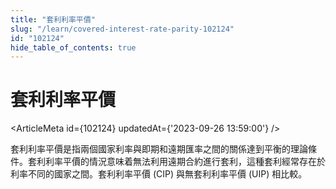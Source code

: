 ```yaml
---
title: "套利利率平價"
slug: "/learn/covered-interest-rate-parity-102124"
id: "102124"
hide_table_of_contents: true
---
```



# 套利利率平價

<ArticleMeta id={102124} updatedAt={'2023-09-26 13:59:00'} />
<div className='border-solid border-b border-t-0 my-4 border-[var(--ifm-color-gray-300)]' />

套利利率平價是指兩個國家利率與即期和遠期匯率之間的關係達到平衡的理論條件。套利利率平價的情況意味着無法利用遠期合約進行套利，這種套利經常存在於利率不同的國家之間。套利利率平價 (CIP) 與無套利利率平價 (UIP) 相比較。
